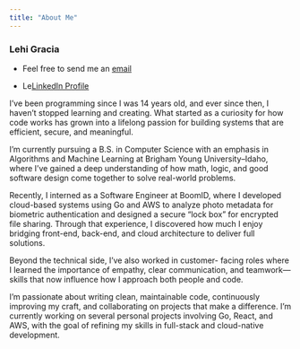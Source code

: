 ```yaml
---
title: "About Me"
---
```


### Lehi Gracia

- Feel free to send me an [email](mailto:lehigraciaiii@gmail.com)

- Le[LinkedIn Profile](https://www.linkedin.com/in/lehi-gracia-966196273/)

I’ve been programming since I was 14 years old, and 
ever since then, I haven’t stopped learning and creating.
 What started as a curiosity for how code works has grown 
 into a lifelong passion for building systems that are 
 efficient, secure, and meaningful.

I’m currently pursuing a B.S. in Computer Science with 
an emphasis in Algorithms and Machine Learning at Brigham 
Young University–Idaho, where I’ve gained a deep 
understanding of how math, logic, and good software design 
come together to solve real-world problems.

Recently, I interned as a Software Engineer at BoomID, 
where I developed cloud-based systems using Go and AWS to 
analyze photo metadata for biometric authentication and 
designed a secure “lock box” for encrypted file sharing. 
Through that experience, I discovered how much I enjoy 
bridging front-end, back-end, and cloud architecture to 
deliver full solutions.

Beyond the technical side, I’ve also worked in customer-
facing roles where I learned the importance of empathy, 
clear communication, and teamwork—skills that now 
influence how I approach both people and code.

I’m passionate about writing clean, maintainable code, 
continuously improving my craft, and collaborating on 
projects that make a difference. I’m currently working 
on several personal projects involving Go, React, and 
AWS, with the goal of refining my skills in full-stack 
and cloud-native development.